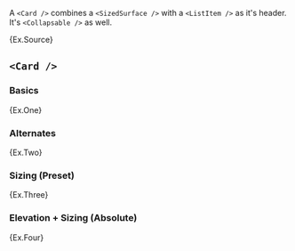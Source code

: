 
A `<Card />` combines a `<SizedSurface />` with a `<ListItem />` as it's header.
It's `<Collapsable />` as well.

<Example>{Ex.Source}</Example>

## `<Card />`

### Basics

<Example>{Ex.One}</Example>

### Alternates

<Example>{Ex.Two}</Example>

### Sizing (Preset)

<Example>{Ex.Three}</Example>

### Elevation + Sizing (Absolute)

<Example>{Ex.Four}</Example>
